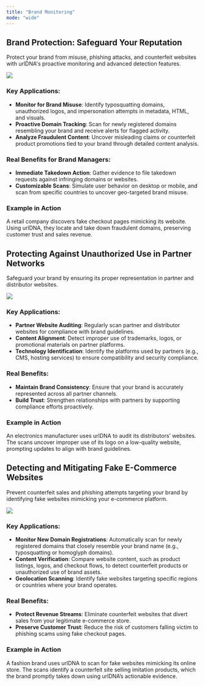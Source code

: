 ```yaml
---
title: "Brand Monitoring"
mode: "wide"
---
```


## Brand Protection: Safeguard Your Reputation
Protect your brand from misuse, phishing attacks, and counterfeit websites with urlDNA's proactive monitoring and advanced detection features.

![](https://urldna.io/assets/images/use-cases/brand-monitoring/brand-monitor.png)

### Key Applications:
- **Monitor for Brand Misuse**: Identify typosquatting domains, unauthorized logos, and impersonation attempts in metadata, HTML, and visuals.
- **Proactive Domain Tracking**: Scan for newly registered domains resembling your brand and receive alerts for flagged activity.
- **Analyze Fraudulent Content**: Uncover misleading claims or counterfeit product promotions tied to your brand through detailed content analysis.

### Real Benefits for Brand Managers:

- **Immediate Takedown Action**: Gather evidence to file takedown requests against infringing domains or websites.
- **Customizable Scans**: Simulate user behavior on desktop or mobile, and scan from specific countries to uncover geo-targeted brand misuse.

### Example in Action
<Tip>
A retail company discovers fake checkout pages mimicking its website. Using urlDNA, they locate and take down fraudulent domains, preserving customer trust and sales revenue.
</Tip>

## Protecting Against Unauthorized Use in Partner Networks
Safeguard your brand by ensuring its proper representation in partner and distributor websites.

![](https://urldna.io/assets/images/use-cases/brand-monitoring/mastercard.png)

### Key Applications:
- **Partner Website Auditing**: Regularly scan partner and distributor websites for compliance with brand guidelines.
- **Content Alignment**: Detect improper use of trademarks, logos, or promotional materials on partner platforms.
- **Technology Identification**: Identify the platforms used by partners (e.g., CMS, hosting services) to ensure compatibility and security compliance.

### Real Benefits:

- **Maintain Brand Consistency**: Ensure that your brand is accurately represented across all partner channels.
- **Build Trust**: Strengthen relationships with partners by supporting compliance efforts proactively.

### Example in Action
<Tip>
An electronics manufacturer uses urlDNA to audit its distributors’ websites. The scans uncover improper use of its logo on a low-quality website, prompting updates to align with brand guidelines.
</Tip>

## Detecting and Mitigating Fake E-Commerce Websites
Prevent counterfeit sales and phishing attempts targeting your brand by identifying fake websites mimicking your e-commerce platform.

![](https://urldna.io/assets/images/use-cases/brand-monitoring/ecommerce.png)

### Key Applications:
- **Monitor New Domain Registrations**: Automatically scan for newly registered domains that closely resemble your brand name (e.g., typosquatting or homoglyph domains).
- **Content Verification**: Compare website content, such as product listings, logos, and checkout flows, to detect counterfeit products or unauthorized use of brand assets.
- **Geolocation Scanning**: Identify fake websites targeting specific regions or countries where your brand operates.

### Real Benefits:

- **Protect Revenue Streams**: Eliminate counterfeit websites that divert sales from your legitimate e-commerce store.
- **Preserve Customer Trust**: Reduce the risk of customers falling victim to phishing scams using fake checkout pages.

### Example in Action
<Tip>
A fashion brand uses urlDNA to scan for fake websites mimicking its online store. The scans identify a counterfeit site selling imitation products, which the brand promptly takes down using urlDNA’s actionable evidence.
</Tip>